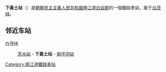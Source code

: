 {{unreferenced|time=2015-02-06T03:29:30+00:00}}
{{朝鮮半島車站資訊
|公司色 = blue
|文字色 = 
|站名 = 下黃土站
|圖片 = 
|pxl = 
|圖片說明 =
|前一站 = [[天水站_(两江道)|天水]]
|前一站距離 = 8.6
|後一站距離 = 14.5
|後一站 = [[榆坪洞站|榆坪洞]]
|所屬路線 = [[白茂线|白茂线]]
|距離 = 86.0
|起點站 = [[白岩青年站|白岩青年]]
|諺文 = 하황토역
|朝鮮漢字 = 下黃土驛
|文觀部式 = 
|馬-賴式 = Hahwangt'o-yŏk
|副站名 = 
|車站編號 = 
|停站路線數 = 
|所屬公司 = [[朝鮮民主主義人民共和國鐵道省|朝鮮民主主義人民共和國鐵道省]]
|所在地 =[[两江道|两江道]][[白岩郡|白岩郡]]
|車站構造 = 地面车站
|月台配置 = 
|啟用年月日 =
|廢站年月日 = 
|上下車人次 = 
|統計年度 = 
|轉車 = 
|備註 = 
|全寬備註 = 
}}

'''下黃土站'''（{{lang-ko|하황토역}}）是[[朝鮮民主主義人民共和國|朝鮮民主主義人民共和國]][[两江道|两江道]][[白岩郡|白岩郡]]的一個鐵路車站，属于[[白茂线|白茂线]]。

==邻近车站==
白茂线
:[[天水站_(两江道)|天水站]] - '''下黃土站''' - [[榆坪洞站|榆坪洞站]]

{{朝鲜铁路小作品}}

{{白茂线}}

[[Category:兩江道鐵路車站|Category:兩江道鐵路車站]]